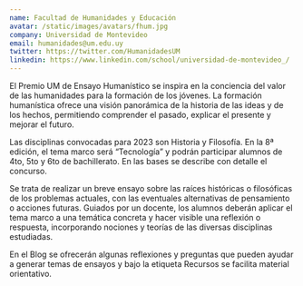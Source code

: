 ```yaml
---
name: Facultad de Humanidades y Educación
avatar: /static/images/avatars/fhum.jpg
company: Universidad de Montevideo
email: humanidades@um.edu.uy
twitter: https://twitter.com/HumanidadesUM
linkedin: https://www.linkedin.com/school/universidad-de-montevideo_/
---
```


El Premio UM de Ensayo Humanístico se inspira en la conciencia del valor de las humanidades para la formación de los jóvenes. La formación humanística ofrece una visión panorámica de la historia de las ideas y de los hechos, permitiendo comprender el pasado, explicar el presente y mejorar el futuro.

Las disciplinas convocadas para 2023 son Historia y Filosofía. En la 8ª edición, el tema marco será “Tecnología” y podrán participar alumnos de 4to, 5to y 6to de bachillerato. En las bases se describe con detalle el concurso.

Se trata de realizar un breve ensayo sobre las raíces históricas o filosóficas de los problemas actuales, con las eventuales alternativas de pensamiento o acciones futuras. Guiados por un docente, los alumnos deberán aplicar el tema marco a una temática concreta y hacer visible una reflexión o respuesta, incorporando nociones y teorías de las diversas disciplinas estudiadas.

En el Blog se ofrecerán algunas reflexiones y preguntas que pueden ayudar a generar temas de ensayos y bajo la etiqueta Recursos se facilita material orientativo.